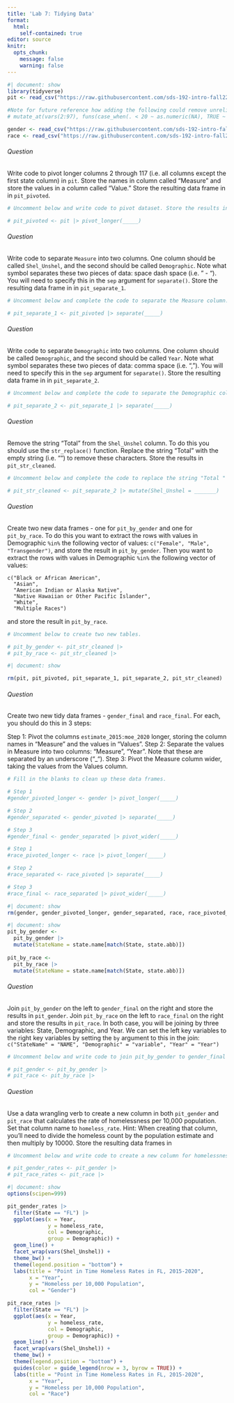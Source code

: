 ```yaml
---
title: 'Lab 7: Tidying Data'
format:
  html:
    self-contained: true
editor: source
knitr:
  opts_chunk:
    message: false
    warning: false
---
```


```r
#| document: show
library(tidyverse)
pit <- read_csv("https://raw.githubusercontent.com/sds-192-intro-fall22/sds-192-public-website-quarto/main/website/data/pit_2015_2020.csv") 

#Note for future reference how adding the following could remove unreliable counts:
# mutate_at(vars(2:97), funs(case_when(. < 20 ~ as.numeric(NA), TRUE ~ .)))

gender <- read_csv("https://raw.githubusercontent.com/sds-192-intro-fall22/sds-192-public-website-quarto/main/website/data/gender_state_2015_2020.csv")
race <- read_csv("https://raw.githubusercontent.com/sds-192-intro-fall22/sds-192-public-website-quarto/main/website/data/race_state_2015_2020.csv")
```

###### Question

::: question

Write code to pivot longer columns 2 through 117 (i.e. all columns except the first state column) in `pit`. Store the names in column called "Measure" and store the values in a column called "Value." Store the resulting data frame in in `pit_pivoted`.

:::


```r
# Uncomment below and write code to pivot dataset. Store the results in pit_pivoted

# pit_pivoted <- pit |> pivot_longer(_____)
```

###### Question

::: question

Write code to separate `Measure` into two columns. One column should be called `Shel_Unshel`, and the second should be called `Demographic`. Note what symbol separates these two pieces of data: space dash space (i.e. " - "). You will need to specify this in the `sep` argument for `separate()`. Store the resulting data frame in in `pit_separate_1`.

:::


```r
# Uncomment below and complete the code to separate the Measure column. Store the results in pit_separate_1

# pit_separate_1 <- pit_pivoted |> separate(_____)
```

###### Question

::: question

Write code to separate `Demographic` into two columns. One column should be called `Demographic`, and the second should be called `Year`. Note what symbol separates these two pieces of data: comma space (i.e. ", "). You will need to specify this in the `sep` argument for `separate()`. Store the resulting data frame in in `pit_separate_2`.

:::


```r
# Uncomment below and complete the code to separate the Demographic column. Store the results in pit_separate_2

# pit_separate_2 <- pit_separate_1 |> separate(_____)
```

###### Question

::: question

Remove the string "Total " from the `Shel_Unshel` column. To do this you should use the `str_replace()` function. Replace the string "Total" with the empty string (i.e. "") to remove these characters. Store the results in `pit_str_cleaned`.

:::


```r
# Uncomment below and complete the code to replace the string "Total " in Shel_Unshel with an empty string. Store the results in pit_str_cleaned

# pit_str_cleaned <- pit_separate_2 |> mutate(Shel_Unshel = _______)
```

###### Question

::: question

Create two new data frames - one for `pit_by_gender` and one for `pit_by_race`. To do this you want to extract the rows with values in Demographic `%in%` the following vector of values: `c("Female", "Male", "Transgender")`, and store the result in `pit_by_gender`. Then you want to extract the rows with values in Demographic `%in%` the following vector of values: 

```
c("Black or African American", 
  "Asian", 
  "American Indian or Alaska Native", 
  "Native Hawaiian or Other Pacific Islander", 
  "White", 
  "Multiple Races")
```

and store the result in `pit_by_race`.

:::


```r
# Uncomment below to create two new tables.

# pit_by_gender <- pit_str_cleaned |>
# pit_by_race <- pit_str_cleaned |>
```

```r
#| document: show

rm(pit, pit_pivoted, pit_separate_1, pit_separate_2, pit_str_cleaned)
```

###### Question

::: question

Create two new tidy data frames - `gender_final` and `race_final`. For each, you should do this in 3 steps:

Step 1: Pivot the columns `estimate_2015:moe_2020` longer, storing the column names in "Measure" and the values in "Values".
Step 2: Separate the values in Measure into two columns: "Measure", "Year". Note that these are separated by an underscore ("_").
Step 3: Pivot the Measure column wider, taking the values from the Values column. 
:::


```r
# Fill in the blanks to clean up these data frames. 

# Step 1
#gender_pivoted_longer <- gender |> pivot_longer(_____)

# Step 2
#gender_separated <- gender_pivoted |> separate(_____)

# Step 3
#gender_final <- gender_separated |> pivot_wider(_____)

# Step 1
#race_pivoted_longer <- race |> pivot_longer(_____)

# Step 2
#race_separated <- race_pivoted |> separate(_____)

# Step 3
#race_final <- race_separated |> pivot_wider(_____)
```

```r
#| document: show
rm(gender, gender_pivoted_longer, gender_separated, race, race_pivoted_longer, race_separated)
```

```r
#| document: show
pit_by_gender <- 
  pit_by_gender |>
  mutate(StateName = state.name[match(State, state.abb)])
  
pit_by_race <- 
  pit_by_race |>
  mutate(StateName = state.name[match(State, state.abb)])
```

###### Question

::: question

Join `pit_by_gender` on the left to `gender_final` on the right and store the results in `pit_gender`. Join `pit_by_race` on the left to `race_final` on the right and store the results in `pit_race`. In both case, you will be joining by three variables: State, Demographic, and Year. We can set the left key variables to the right key variables by setting the `by` argument to this in the join: `c("StateName" = "NAME", "Demographic" = "variable", "Year" = "Year")`

:::


```r
# Uncomment below and write code to join pit_by_gender to gender_final and pit_by_race to race_final. Store the results in pit_gender and pit_race respectively.

# pit_gender <- pit_by_gender |>
# pit_race <- pit_by_race |>
```

###### Question

::: question

Use a data wrangling verb to create a new column in both `pit_gender` and `pit_race` that calculates the rate of homelessness per 10,000 population. Set that column name to `homeless_rate`. Hint: When creating that column, you'll need to divide the homeless count by the population estimate and then multiply by 10000. Store the resulting data frames in 

:::


```r
# Uncomment below and write code to create a new column for homelessness_rate in both pit_gender and pit_race

# pit_gender_rates <- pit_gender |>
# pit_race_rates <- pit_race |>
```

```r
#| document: show
options(scipen=999)

pit_gender_rates |>
  filter(State == "FL") |>
  ggplot(aes(x = Year, 
             y = homeless_rate, 
             col = Demographic, 
             group = Demographic)) +
  geom_line() +
  facet_wrap(vars(Shel_Unshel)) +
  theme_bw() +
  theme(legend.position = "bottom") +
  labs(title = "Point in Time Homeless Rates in FL, 2015-2020",
       x = "Year", 
       y = "Homeless per 10,000 Population",
       col = "Gender")

pit_race_rates |>
  filter(State == "FL") |>
  ggplot(aes(x = Year, 
             y = homeless_rate, 
             col = Demographic, 
             group = Demographic)) +
  geom_line() +
  facet_wrap(vars(Shel_Unshel)) +
  theme_bw() +
  theme(legend.position = "bottom") +
  guides(color = guide_legend(nrow = 3, byrow = TRUE)) +
  labs(title = "Point in Time Homeless Rates in FL, 2015-2020",
       x = "Year", 
       y = "Homeless per 10,000 Population",
       col = "Race")

```


